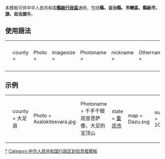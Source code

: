 <includeonly><!-- 在這裡加入模板的保護標識 --></includeonly><noinclude>{{template doc page viewed directly}}</noinclude>
<!-- 在本行下編輯模板說明 -->
{{esoteric}}
{{Uses Infobox settlement}}
本模板可供中华人民共和国'''[[縣級行政區]]'''通用，包括'''縣、自治縣、市轄區、縣級市、旗、自治旗'''等。
==使用語法==
{|
|<small><syntaxhighlight lang="xml">
{{Infobox China County
|county          = <!-- 区县名称 -->
|Photo           = <!-- 代表照片 -->
|imagesize       = <!-- 照片尺寸 -->
|Photoname       = <!-- 照片说明 -->
|nickname        = <!-- 简称 -->
|Othername       = <!-- 别称 -->
|Oldname         = <!-- 旧称 -->
|nameorigin      = <!-- 地名出处 -->
|map             = <!-- 区县在上级行政区内位置的地图 -->
|mapsize         = <!-- 地图尺寸 -->
|map_caption     = <!-- 地图说明 -->
|mapofstate      = <!-- 所属省级行政区的地理位置 -->
|state           = <!-- 所属省级行政区名 -->
|customimage     = <!-- 自定义图像 适合放置{{Location map}}等内容。-->
 
<!-- 概览 -->
|Belong          = <!-- [[省]][[市]]（上级行政区） -->
|Types           = <!-- 行政区类别，例如[[县]]、[[市辖区]]、[[旗]]、[[自治州]]、[[盟]] -->
|admincode       = <!-- 行政区划代码 -->
|founded         = <!-- 建制时间 -->
|dissolved       = <!-- 撤销时间 -->
|neighbor        = <!-- 毗邻 -->
|seat            = <!-- 政府所在地  -->
|officerTitle    = <!-- 官衔（默认为“区长”） -->
|officer         = <!-- 首长/区长名字 -->
|officerTitle2   = <!-- 官衔2 -->
|officer2        = <!-- 首长名字2 -->
|division        = <!-- 乡级区划数 -->
|town            = <!-- 镇数 -->
|township        = <!-- 乡数 -->
|ethnic_township = <!-- 民族乡数 -->
|subdistrict     = <!-- 街道数 -->
|sum             = <!-- 苏木数 -->
|hall            = <!-- 县辖区数 -->
|spirit          = <!-- 城市精神 -->
|dialect         = <!-- 方言 -->
|nation          = <!-- 民族比例 -->
 
<!-- 地理 -->
|coordinate      = <!-- 经纬度 -->
|area_total      = <!-- 总面积（勿带单位：平方千米），即陆地面积和海域面积之和 -->
|area_urban_district = <!-- 市区面积（勿带单位：平方千米） -->
|area_urban      = <!-- 城区面积（勿带单位：平方千米） -->
|area_builtup    = <!-- 建成区面积（勿带单位：平方千米） -->
|area land       = <!-- 陆地面积 -->
|area hilly      = <!-- 山地面积 -->  
|area flat       = <!-- 平坦地面积 -->    
|area water      = <!-- 内陆水域面积 -->
|area sea        = <!-- 海域面积 -->
|area beach      = <!-- 沿海滩涂面积 -->
|area shallow    = <!-- 浅海面积 -->
|area deep       = <!-- 深海面积 -->
|elevation       = <!-- 海拔 -->
|L river         = <!-- 最长河流 -->
|L Lakes         = <!-- 最大湖泊 -->
|Coastline       = <!-- 海岸线 -->
|climate         = <!-- 气候类型 -->
|temperature_mean= <!-- 年平均气温 -->
|precipitation   = <!-- 年降水量 -->
|sunshine hrs    = <!-- 年日照时数 -->
 
<!-- 人口及经济 -->
|census yr       = <!-- 总人口统计年份 -->
|population_total= <!-- 总人口（勿带单位：万人） -->
|Housepop        = <!-- 户籍人口 -->
|Repop           = <!-- 常住人口 -->
|TR              = <!-- 暂住人口 -->
|population_urban= <!-- 市区人口 -->
|population_density= <!-- 人口密度 -->
|density_urban   = <!-- 城区人口密度 -->
|GDP             = <!-- 国内生产总值（勿带单位：元人民币） -->
|GDPPC           = <!-- 人均GDP（勿带单位：元人民币） -->
|GDP as of       = <!-- GDP统计年份 -->
 
<!-- 其他 -->
|time_zone       = <!-- 时区 -->
|city_tree       = <!-- 市树 -->
|county_tree     = <!-- 县树 -->
|city_flower     = <!-- 市花 -->
|county_flower   = <!-- 县花 -->
|city_anthem     = <!-- 市歌 -->
|county_anthem   = <!-- 县歌 -->
|post code       = <!-- 邮政编码 -->
|phone code      = <!-- 电话区号（勿加冠码：0） -->
|carlicense      = <!-- 该参数在维基数据填写，本地填写无效。方法：点击条目左侧“工具”栏下的“维基数据项”。在“声明”中“添加陈述”，属性填写“牌照代码” -->
|web             = <!-- 官方网站 -->
|web_title       = <!-- 网站名称 -->
|footnotes       = <!-- 脚注 -->
}}
</syntaxhighlight></small>
|}

{{UF-hcard-place}}

== 示例 ==
{{Infobox China County
|county  = 大足县
|Photo = Avalokitesvara.jpg 
|Photoname = 千手千眼观音菩萨像，大足的宝顶山 
|state = [[重庆市]]
|map = Dazu.svg
|mapsize = 200px
|mapofstate = China Chongqing.svg
|Belong = 重庆市
|Types = [[县]]
|admincode = 500225
|founded = [[758年]]
|seat = [[棠香街道]] 
|officerTitle = 县长
|officer = 周波
|division = 24
|town = 20
|township = 2
|subdistrict = 2
|dialect = [[西南官话]][[成渝片]]
|post code = 4023xx
|phone code = 23
|area_total = 1,390
|area land = 
|area water =
|census yr = 2006
|population_total = 93
|density =
|web = http://www.cqdz.gov.cn/
|web_title = 大足县政府
}}

{| 
|<small><pre>
{{Infobox China County
|county  = 大足县
|Photo = Avalokitesvara.jpg 
|Photoname = 千手千眼观音菩萨像，大足的宝顶山 
|state = [[重庆市]]
|map = Dazu.svg
|mapsize = 200px
|mapofstate = China Chongqing.svg
|Belong = 重庆市
|Types = [[县]]
|admincode = 500225
|founded = [[758年]]
|seat = [[棠香街道]] 
|officerTitle = 县长
|officer = 周波
|division = 24
|town = 20
|township = 2
|subdistrict = 2
|dialect = [[西南官话]][[成渝片]]
|post code = 4023xx
|phone code = 23
|area_total = 1,390
|area land = 
|area water =
|census yr = 2006
|population_total = 93
|density =
|web = http://www.cqdz.gov.cn/
|web_title = 大足县政府
}}</pre></small>
|}

<includeonly>
<!-- 本行下加入模板的分類 -->
[[Category:县级行政区|*]]
[[Category:中华人民共和国行政区划信息框模板]]

</includeonly>